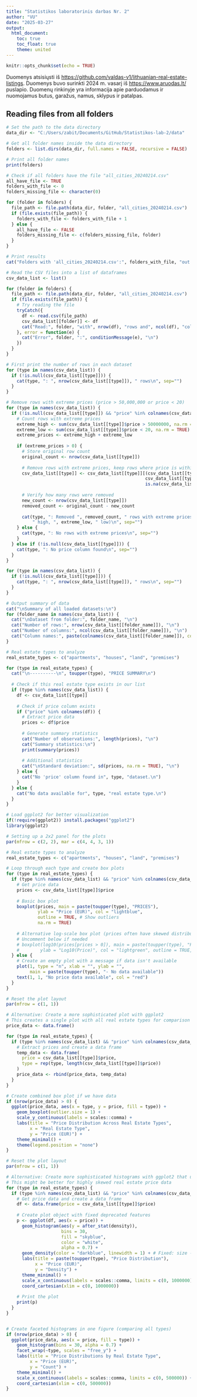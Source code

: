 ```yaml
---
title: "Statistikos laboratorinis darbas Nr. 2"
author: "VU"
date: "2025-03-27"
output:
  html_document:
    toc: true
    toc_float: true
    theme: united
---
```


```r
knitr::opts_chunk$set(echo = TRUE)
```

Duomenys atsisiųsti iš <https://github.com/valdas-v1/lithuanian-real-estate-listings>. Duomenys buvo surinkti 2024 m. vasarį iš <https://www.aruodas.lt/> puslapio. Duomenų rinkinyje yra informacija apie parduodamus ir nuomojamus butus, garažus, namus, sklypus ir patalpas.

## Reading files from all folders

```r
# Set the path to the data directory
data_dir <- "C:/Users/zabit/Documents/GitHub/Statistikos-lab-2/data"

# Get all folder names inside the data directory
folders <- list.dirs(data_dir, full.names = FALSE, recursive = FALSE)

# Print all folder names
print(folders)

# Check if all folders have the file "all_cities_20240214.csv"
all_have_file <- TRUE
folders_with_file <- 0
folders_missing_file <- character(0)

for (folder in folders) {
  file_path <- file.path(data_dir, folder, "all_cities_20240214.csv")
  if (file.exists(file_path)) {
    folders_with_file <- folders_with_file + 1
  } else {
    all_have_file <- FALSE
    folders_missing_file <- c(folders_missing_file, folder)
  }
}

# Print results
cat("Folders with 'all_cities_20240214.csv':", folders_with_file, "out of", num_folders, "\n")
```

```r
# Read the CSV files into a list of dataframes
csv_data_list <- list()

for (folder in folders) {
  file_path <- file.path(data_dir, folder, "all_cities_20240214.csv")
  if (file.exists(file_path)) {
    # Try reading the file
    tryCatch({
      df <- read.csv(file_path)
      csv_data_list[[folder]] <- df
      cat("Read:", folder, "with", nrow(df), "rows and", ncol(df), "columns\n")
    }, error = function(e) {
      cat("Error", folder, ":", conditionMessage(e), "\n")
    })
  }
}
```

```r
# First print the number of rows in each dataset
for (type in names(csv_data_list)) {
  if (!is.null(csv_data_list[[type]])) {
    cat(type, ": ", nrow(csv_data_list[[type]]), " rows\n", sep="")
  }
}
```

```r
# Remove rows with extreme prices (price > 50,000,000 or price < 20)
for (type in names(csv_data_list)) {
  if (!is.null(csv_data_list[[type]]) && "price" %in% colnames(csv_data_list[[type]])) {
    # Count rows with extreme prices
    extreme_high <- sum(csv_data_list[[type]]$price > 50000000, na.rm = TRUE)
    extreme_low <- sum(csv_data_list[[type]]$price < 20, na.rm = TRUE)
    extreme_prices <- extreme_high + extreme_low
    
    if (extreme_prices > 0) {
      # Store original row count
      original_count <- nrow(csv_data_list[[type]])
      
      # Remove rows with extreme prices, keep rows where price is within range or NA
      csv_data_list[[type]] <- csv_data_list[[type]][(csv_data_list[[type]]$price >= 20 & 
                                                     csv_data_list[[type]]$price <= 50000000) | 
                                                     is.na(csv_data_list[[type]]$price), ]
      
      # Verify how many rows were removed
      new_count <- nrow(csv_data_list[[type]])
      removed_count <- original_count - new_count
      
      cat(type, ": Removed ", removed_count, " rows with extreme prices (", extreme_high, 
          " high, ", extreme_low, " low)\n", sep="")
    } else {
      cat(type, ": No rows with extreme prices\n", sep="")
    }
  } else if (!is.null(csv_data_list[[type]])) {
    cat(type, ": No price column found\n", sep="")
  }
}
```
```r
for (type in names(csv_data_list)) {
  if (!is.null(csv_data_list[[type]])) {
    cat(type, ": ", nrow(csv_data_list[[type]]), " rows\n", sep="")
  }
}
```

```r
# Output summary of data
cat("\nSummary of all loaded datasets:\n")
for (folder_name in names(csv_data_list)) {
  cat("\nDataset from folder:", folder_name, "\n")
  cat("Number of rows:", nrow(csv_data_list[[folder_name]]), "\n")
  cat("Number of columns:", ncol(csv_data_list[[folder_name]]), "\n")
  cat("Column names:", paste(colnames(csv_data_list[[folder_name]]), collapse = ", "), "\n")
}
```

```r
# Real estate types to analyze
real_estate_types <- c("apartments", "houses", "land", "premises")

for (type in real_estate_types) {
  cat("\n----------\n", toupper(type), "PRICE SUMMARY\n")
  
  # Check if this real estate type exists in our list
  if (type %in% names(csv_data_list)) {
    df <- csv_data_list[[type]]
    
    # Check if price column exists
    if ("price" %in% colnames(df)) {
      # Extract price data
      prices <- df$price
      
      # Generate summary statistics
      cat("Number of observations:", length(prices), "\n")
      cat("Summary statistics:\n")
      print(summary(prices))
      
      # Additional statistics
      cat("\nStandard deviation:", sd(prices, na.rm = TRUE), "\n")
    } else {
      cat("No 'price' column found in", type, "dataset.\n")
    }
  } else {
    cat("No data available for", type, "real estate type.\n")
  }
}
```

```r
# Load ggplot2 for better visualization
if(!require(ggplot2)) install.packages("ggplot2")
library(ggplot2)

# Setting up a 2x2 panel for the plots
par(mfrow = c(2, 2), mar = c(4, 4, 3, 1))

# Real estate types to analyze
real_estate_types <- c("apartments", "houses", "land", "premises")

# Loop through each type and create box plots
for (type in real_estate_types) {
  if (type %in% names(csv_data_list) && "price" %in% colnames(csv_data_list[[type]])) {
    # Get price data
    prices <- csv_data_list[[type]]$price
    
    # Basic box plot
    boxplot(prices, main = paste(toupper(type), "PRICES"), 
            ylab = "Price (EUR)", col = "lightblue", 
            outline = TRUE, # Show outliers
            na.rm = TRUE)
    
    # Alternative log-scale box plot (prices often have skewed distributions)
    # Uncomment below if needed
    # boxplot(log10(prices[prices > 0]), main = paste(toupper(type), "PRICES (Log Scale)"),
    #        ylab = "Log10(Price)", col = "lightgreen", outline = TRUE, na.rm = TRUE)
  } else {
    # Create an empty plot with a message if data isn't available
    plot(1, type = "n", xlab = "", ylab = "", 
         main = paste(toupper(type), "- No data available"))
    text(1, 1, "No price data available", col = "red")
  }
}

# Reset the plot layout
par(mfrow = c(1, 1))

# Alternative: Create a more sophisticated plot with ggplot2
# This creates a single plot with all real estate types for comparison
price_data <- data.frame()

for (type in real_estate_types) {
  if (type %in% names(csv_data_list) && "price" %in% colnames(csv_data_list[[type]])) {
    # Extract prices and create a data frame
    temp_data <- data.frame(
      price = csv_data_list[[type]]$price,
      type = rep(type, length(csv_data_list[[type]]$price))
    )
    price_data <- rbind(price_data, temp_data)
  }
}

# Create combined box plot if we have data
if (nrow(price_data) > 0) {
  ggplot(price_data, aes(x = type, y = price, fill = type)) +
    geom_boxplot(outlier.size = 1) +
    scale_y_continuous(labels = scales::comma) +
    labs(title = "Price Distribution Across Real Estate Types",
         x = "Real Estate Type",
         y = "Price (EUR)") +
    theme_minimal() +
    theme(legend.position = "none")
}
```

```r

# Reset the plot layout
par(mfrow = c(1, 1))

# Alternative: Create more sophisticated histograms with ggplot2 that use density curves
# This might be better for highly skewed real estate price data
for (type in real_estate_types) {
  if (type %in% names(csv_data_list) && "price" %in% colnames(csv_data_list[[type]])) {
    # Get price data and create a data frame
    df <- data.frame(price = csv_data_list[[type]]$price)
    
    # Create plot object with fixed deprecated features
    p <- ggplot(df, aes(x = price)) +
      geom_histogram(aes(y = after_stat(density)),
                     bins = 30, 
                     fill = "skyblue", 
                     color = "white", 
                     alpha = 0.7) +
      geom_density(color = "darkblue", linewidth = 1) + # Fixed: size -> linewidth
      labs(title = paste(toupper(type), "Price Distribution"),
           x = "Price (EUR)",
           y = "Density") +
      theme_minimal() +
      scale_x_continuous(labels = scales::comma, limits = c(0, 1000000)) +
      coord_cartesian(xlim = c(0, 1000000))
    
    # Print the plot
    print(p)
  }
}


# Create faceted histograms in one figure (comparing all types)
if (nrow(price_data) > 0) {
  ggplot(price_data, aes(x = price, fill = type)) +
    geom_histogram(bins = 30, alpha = 0.7) +
    facet_wrap(~type, scales = "free_y") +
    labs(title = "Price Distributions by Real Estate Type",
         x = "Price (EUR)",
         y = "Count") +
    theme_minimal() +
    scale_x_continuous(labels = scales::comma, limits = c(0, 500000)) +
    coord_cartesian(xlim = c(0, 500000))
}
```
